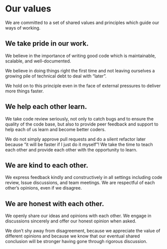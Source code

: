 # Our values

We are committed to a set of shared values and principles which guide our ways of working.

## We take pride in our work.
We believe in the importance of writing good code which is maintainable, scalable, and well-documented.

We believe in doing things right the first time and not leaving ourselves a growing pile of technical debt to deal with "later".

We hold on to this principle even in the face of external pressures to deliver more things faster.

## We help each other learn.
We take code review seriously, not only to catch bugs and to ensure the quality of the code base, but also to provide peer feedback and support to help each of us learn and become better coders.

We do not simply approve pull requests and do a silent refactor later because "it will be faster if I just do it myself"! We take the time to teach each other and provide each other with the opportunity to learn.

## We are kind to each other.
We express feedback kindly and constructively in all settings including code review, Issue discussions, and team meetings. We are respectful of each other's opinions, even if we disagree.

## We are honest with each other.
We openly share our ideas and opinions with each other. We engage in discussions sincerely and offer our honest opinion when asked.

We don't shy away from disagreement, because we appreciate the value of different opinions and because we know that our eventual shared conclusion will be stronger having gone through rigorous discussion.


